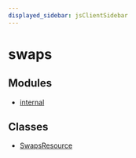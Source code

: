 ```yaml
---
displayed_sidebar: jsClientSidebar
---
```



# swaps

## Modules

- [internal](../swaps/modules/swaps.internal.mdx)

## Classes

- [SwapsResource](../swaps/classes/swaps.SwapsResource.mdx)
